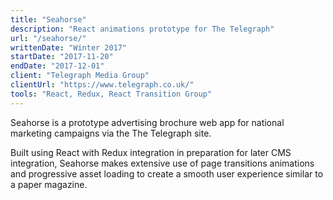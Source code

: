 ```yaml
---
title: "Seahorse"
description: "React animations prototype for The Telegraph"
url: "/seahorse/"
writtenDate: "Winter 2017"
startDate: "2017-11-20"
endDate: "2017-12-01"
client: "Telegraph Media Group"
clientUrl: "https://www.telegraph.co.uk/"
tools: "React, Redux, React Transition Group"
---
```


Seahorse is a prototype advertising brochure web app for national marketing campaigns via the The Telegraph site.

Built using React with Redux integration in preparation for later CMS integration, Seahorse makes extensive use of page transitions animations and progressive asset loading to create a smooth user experience similar to a paper magazine.
